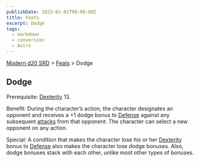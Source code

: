 ```yaml
---
publishDate: 2023-01-02T00:00:00Z
title: Feats
excerpt: Dodge
tags:
  - markdown
  - conversion
  - Astro
---
```


[Modern d20 SRD](/#modernD20) > [Feats](modern-d20-srd-feats-index) > Dodge

## Dodge

Prerequisite: [Dexterity](modern-d20-srd-basics-ability-scores) 13.

Benefit: During the character’s action, the character designates an opponent and receives a +1 dodge bonus to [Defense](modern-d20-srd-combat-defense) against any subsequent [attacks](modern-d20-srd-combat-attack-roll) from that opponent. The character can select a new opponent on any action.

Special: A condition that makes the character lose his or her [Dexterity](modern-d20-srd-basics-ability-scores) bonus to [Defense](modern-d20-srd-combat-defense) also makes the character lose dodge bonuses. Also, dodge bonuses stack with each other, unlike most other types of bonuses.
